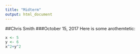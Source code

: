 ```yaml
---
title: "Midterm"
output: html_document
---
```

##Chris Smith 
###October 15, 2017
Here is some arothemtetic:
```r
x <- 5
y <- 6 
x^2+y^2
```

